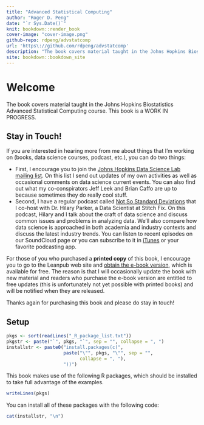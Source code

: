 ```yaml
--- 
title: "Advanced Statistical Computing"
author: "Roger D. Peng"
date: "`r Sys.Date()`"
knit: bookdown::render_book
cover-image: "cover-image.png"
github-repo: rdpeng/advstatcomp
url: 'https\://github.com/rdpeng/advstatcomp'
description: "The book covers material taught in the Johns Hopkins Biostatistics Advanced Statistical Computing course."
site: bookdown::bookdown_site
---
```


# Welcome {-}

The book covers material taught in the Johns Hopkins Biostatistics Advanced Statistical Computing course.  This book is a WORK IN PROGRESS.

## Stay in Touch! {-}

If you are interested in hearing more from me about things that I'm working on (books, data
science courses, podcast, etc.), you can do two things:

* First, I encourage you to join the [Johns Hopkins Data Science Lab mailing list](https://tinyletter.com/jhudatascience). On this list I send out updates of my own activities as well as occasional comments on data science current events. You can also find out what my co-conspirators Jeff Leek and Brian Caffo are up to because sometimes they do really cool stuff.
* Second, I have a regular podcast called [Not So Standard Deviations](https://soundcloud.com/nssd-podcast) that I co-host with Dr. Hilary Parker, a Data Scientist at Stitch Fix. On this podcast, Hilary and I talk about the craft of data science and discuss common issues and problems in analyzing data. We'll also compare how data science is approached in both academia and industry contexts and discuss the latest industry trends.  You can listen to recent episodes on our SoundCloud page or you can subscribe to it in [iTunes](https://itunes.apple.com/us/podcast/not-so-standard-deviations/id1040614570) or your favorite podcasting app.

For those of you who purchased a **printed copy** of this book, I encourage you to go to the Leanpub web site and [obtain the e-book version](), which is available for free. The reason is that I will occasionally update the book with new material and readers who purchase the e-book version are entitled to free updates (this is unfortunately not yet possible with printed books) and will be notified when they are released.

Thanks again for purchasing this book and please do stay in touch!



## Setup {-}

```r
pkgs <- sort(readLines("_R_package_list.txt"))
pkgstr <- paste("`", pkgs, "`", sep = "", collapse = ", ")
installstr <- paste0("install.packages(c(", 
                     paste("\"", pkgs, "\"", sep = "", 
                           collapse = ", "),
                     "))")
```
This book makes use of the following R packages, which should be installed to take full advantage of the examples. 

```r
writeLines(pkgs)
```

You can install all of these packages with the following code:

```r
cat(installstr, "\n")
```




